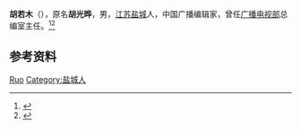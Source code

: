 '''胡若木'''（{{bd|1920年|}}），原名'''胡光晔'''，男，[[江苏|江苏]][[盐城|盐城]]人，中国广播编辑家，曾任[[广播电视部|广播电视部]]总编室主任。<ref>{{Cite book|title=中华当代文化名人大辞典|author=张品兴, 殷登祥, 陈有进等主编|publisher=中国广播电视出版社|year=1992|isbn=9787504315137|location=北京|pages=}}</ref><ref>{{Cite book|title=中国新闻实用大辞典|author=《中国新闻实用大辞典》编委会编;冯健总主编|publisher=新华出版社|year=1996|isbn=|location=北京|pages=}}</ref>

== 参考资料 ==
{{reflist}}

{{中国人物小作品}}
{{Navboxes
| title  = 胡若木在[[中国科学技术协会|中国科学技术协会]]的职务
| list1  =
{{中华人民共和国科学技术协会第一届全国委员会}}
}}

{{Authority control}}
{{DEFAULTSORT:Hu胡}}
[[Category:胡姓|Ruo]]
[[Category:盐城人|Category:盐城人]]